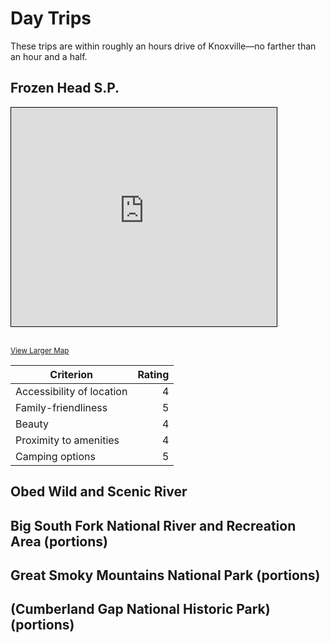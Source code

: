 # Day Trips {#day-trips}

These trips are within roughly an hours drive of Knoxville---no farther than an hour and a half.

## Frozen Head S.P.

<iframe width="425" height="350" frameborder="0" scrolling="no" marginheight="0" marginwidth="0" src="https://www.openstreetmap.org/export/embed.html?bbox=-84.70895648002625%2C35.42509085718868%2C-83.11181902885438%2C36.49550546777141&amp;layer=cyclemap" style="border: 1px solid black"></iframe><br/><small><a href="https://www.openstreetmap.org/#map=10/35.9621/-83.9104&amp;layers=C">View Larger Map</a></small>

|Criterion|Rating|
|--------|---------:|
|Accessibility of location|4|
|Family-friendliness|5|
|Beauty|4|
|Proximity to amenities|4|
|Camping options|5|

## Obed Wild and Scenic River
## Big South Fork National River and Recreation Area (portions)
## Great Smoky Mountains National Park (portions)
## (Cumberland Gap National Historic Park) (portions)

